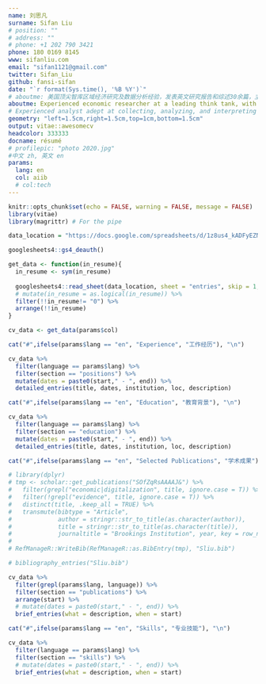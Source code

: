 ```yaml
---
name: 刘思凡
surname: Sifan Liu
# position: ""
# address: ""
# phone: +1 202 790 3421
phone: 180 0169 8145
www: sifanliu.com
email: "sifan1121@gmail.com"
twitter: Sifan_Liu
github: fansi-sifan
date: "`r format(Sys.time(), '%B %Y')`"
# aboutme: 美国顶尖智库区域经济研究及数据分析经验，发表英文研究报告和综述30余篇，主要研究方向涉及数字经济时代产业动态和政策支持。熟练运用 R, Python 等工具进行数据分析、数据建模、和数据可视化。
aboutme: Experienced economic researcher at a leading think tank, with 30+ publications on sustainable infrastructure, economic impact of technology, startup ecosystems, and access to capital. Provided consultation for five regional economic development organizations on sectoral strategies. 
# Experienced analyst adept at collecting, analyzing, and interpreting large datasets, developing predictive models, and performing data management tasks.
geometry: "left=1.5cm,right=1.5cm,top=1cm,bottom=1.5cm"
output: vitae::awesomecv
headcolor: 333333
docname: résumé
# profilepic: "photo 2020.jpg"
#中文 zh, 英文 en
params:
  lang: en
  col: aiib
  # col:tech
---
```


```r
knitr::opts_chunk$set(echo = FALSE, warning = FALSE, message = FALSE)
library(vitae)
library(magrittr) # For the pipe

data_location = "https://docs.google.com/spreadsheets/d/1z8us4_kADFyEZNinN_Ci_yrcyJwhcmXIRJPMXqcsBLo"  

googlesheets4::gs4_deauth()

get_data <- function(in_resume){
  in_resume <- sym(in_resume)
  
  googlesheets4::read_sheet(data_location, sheet = "entries", skip = 1, col_types = "c") %>% 
  # mutate(in_resume = as.logical(in_resume)) %>% 
  filter(!!in_resume!= "0") %>% 
  arrange(!!in_resume)
}

cv_data <- get_data(params$col)
```
 
```r
cat("#",ifelse(params$lang == "en", "Experience", "工作经历"), "\n")
```

```r
cv_data %>% 
  filter(language == params$lang) %>%
  filter(section == "positions") %>% 
  mutate(dates = paste0(start," - ", end)) %>% 
  detailed_entries(title, dates, institution, loc, description)
```


```r
cat("#",ifelse(params$lang == "en", "Education", "教育背景"), "\n")
```

```r
cv_data %>% 
  filter(language == params$lang) %>%
  filter(section == "education") %>% 
  mutate(dates = paste0(start," - ", end)) %>% 
  detailed_entries(title, dates, institution, loc, description)
```


```r
cat("#",ifelse(params$lang == "en", "Selected Publications", "学术成果"), "\n")
```

```r
# library(dplyr)
# tmp <- scholar::get_publications("SOfZqRsAAAAJ&") %>%
#   filter(grepl("economic|digitalization", title, ignore.case = T)) %>%
#   filter(!grepl("evidence", title, ignore.case = T)) %>% 
#   distinct(title, .keep_all = TRUE) %>%
#   transmute(bibtype = "Article", 
#             author = stringr::str_to_title(as.character(author)),
#             title = stringr::str_to_title(as.character(title)),
#             journaltitle = "Brookings Institution", year, key = row_number())
# 
# RefManageR::WriteBib(RefManageR::as.BibEntry(tmp), "Sliu.bib")

# bibliography_entries("Sliu.bib") 

cv_data %>%
  filter(grepl(params$lang, language)) %>%
  filter(section == "publications") %>%
  arrange(start) %>% 
  # mutate(dates = paste0(start," - ", end)) %>%
  brief_entries(what = description, when = start)

```

```r
cat("#",ifelse(params$lang == "en", "Skills", "专业技能"), "\n")
```

```r
cv_data %>% 
  filter(language == params$lang) %>%
  filter(section == "skills") %>%
  # mutate(dates = paste0(start," - ", end)) %>%
  brief_entries(what = description, when = start)
```

